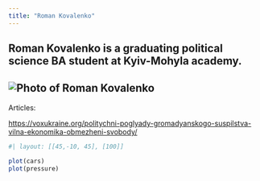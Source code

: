 ```yaml
---
title: "Roman Kovalenko"
---
```


## Roman Kovalenko is a graduating political science BA student at Kyiv-Mohyla academy. 

## ![Photo of Roman Kovalenko](photo_2022-01-21_14-39-46.jpg)

Articles:

<https://voxukraine.org/politychni-poglyady-gromadyanskogo-suspilstva-vilna-ekonomika-obmezheni-svobody/>

```r
#| layout: [[45,-10, 45], [100]]

plot(cars)
plot(pressure)

```